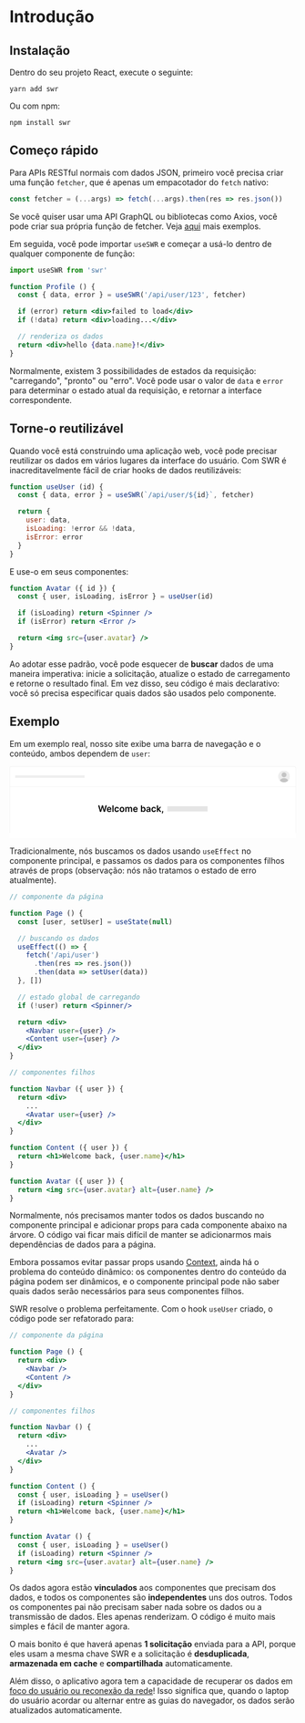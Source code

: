 
# Introdução

## Instalação

Dentro do seu projeto React, execute o seguinte:

```plaintext
yarn add swr
```

Ou com npm:

```plaintext
npm install swr
```

## Começo rápido

Para APIs RESTful normais com dados JSON, primeiro você precisa criar uma função `fetcher`, que é apenas um 
empacotador do `fetch` nativo:

```jsx
const fetcher = (...args) => fetch(...args).then(res => res.json())
```

<Callout emoji="💡">
  Se você quiser usar uma API GraphQL ou bibliotecas como Axios, você pode criar sua própria função de fetcher. 
  Veja <Link href="/docs/data-fetching"><a href="/docs/data-fetching">aqui</a></Link> mais exemplos.
</Callout>

Em seguida, você pode importar `useSWR` e começar a usá-lo dentro de qualquer componente de função:

```jsx
import useSWR from 'swr'

function Profile () {
  const { data, error } = useSWR('/api/user/123', fetcher)

  if (error) return <div>failed to load</div>
  if (!data) return <div>loading...</div>

  // renderiza os dados
  return <div>hello {data.name}!</div>
}
```

Normalmente, existem 3 possibilidades de estados da requisição: "carregando", "pronto" ou "erro". Você pode usar o 
valor de `data` e `error` para determinar o estado atual da requisição, e retornar a interface correspondente.

## Torne-o reutilizável

Quando você está construindo uma aplicação web, você pode precisar reutilizar os dados em vários lugares da interface 
do usuário. Com SWR é inacreditavelmente fácil de criar hooks de dados reutilizáveis:

```jsx
function useUser (id) {
  const { data, error } = useSWR(`/api/user/${id}`, fetcher)

  return {
    user: data,
    isLoading: !error && !data,
    isError: error
  }
}
```

E use-o em seus componentes:

```jsx
function Avatar ({ id }) {
  const { user, isLoading, isError } = useUser(id)

  if (isLoading) return <Spinner />
  if (isError) return <Error />

  return <img src={user.avatar} />
}
```

Ao adotar esse padrão, você pode esquecer de **buscar** dados de uma maneira imperativa: inicie a solicitação, 
atualize o estado de carregamento e retorne o resultado final. Em vez disso, seu código é mais declarativo: você só 
precisa especificar quais dados são usados pelo componente.

## Exemplo

Em um exemplo real, nosso site exibe uma barra de navegação e o conteúdo, ambos dependem de `user`:

<div className="mt-8" />

<svg fill="none" viewBox="0 0 769 193" className="invert-on-dark">
  <path fill="#fff" d="M0 0h768v193H0z"></path>
  <mask id="a" width="32" height="32" x="720" y="11" maskUnits="userSpaceOnUse">
    <circle cx="736" cy="27" r="16" fill="#fff"></circle>
  </mask>
  <g mask="url(#a)">
    <circle cx="736" cy="27" r="16" fill="#EEE"></circle>
    <circle cx="736" cy="22.9" r="6.5" fill="#C4C4C4"></circle>
    <ellipse cx="736" cy="39.3" fill="#C4C4C4" rx="11.2" ry="7.8"></ellipse>
  </g>
  <path fill="#EEE" d="M15 24h186v7H15z"></path>
  <path stroke="#EEE" d="M0 54.5h768"></path>
  <path fill="#E5E5E5" d="M423 107h108v14H423z"></path>
  <path
    fill="#000"
    d="M242.4 122h3.1l3.5-12.2h.2l3.4 12.2h3.2l4.9-17.5h-3.4l-3.2 12.9h-.1l-3.4-12.9h-3l-3.4 12.9h-.2l-3.1-12.9h-3.4l4.9 17.5zm24.8.3c3 0 5.2-1.5 5.7-3.8l-2.9-.3c-.4 1-1.4 1.7-2.7 1.7-2 0-3.4-1.4-3.4-3.6h9.1v-1c0-4.5-2.7-6.6-6-6.6-3.7 0-6.1 2.8-6.1 6.8 0 4.1 2.4 6.8 6.3 6.8zm-3.3-8c.1-1.8 1.3-3.2 3.2-3.2 1.8 0 3 1.3 3 3.1h-6.2zm14.8-9.8h-3V122h3v-17.5zm9 17.8c3.2 0 5.3-2 5.5-4.8h-3a2.6 2.6 0 01-2.6 2.2c-1.9 0-3.1-1.6-3.1-4.2 0-2.7 1.2-4.3 3.1-4.3 1.5 0 2.4 1 2.7 2.2h3c-.3-2.8-2.5-4.7-5.7-4.7-3.8 0-6.3 2.8-6.3 6.8s2.4 6.8 6.3 6.8zm13.8 0c3.8 0 6.2-2.7 6.2-6.8 0-4-2.4-6.8-6.2-6.8-3.9 0-6.3 2.7-6.3 6.8 0 4 2.4 6.8 6.3 6.8zm0-2.5c-2.1 0-3.2-2-3.2-4.3 0-2.4 1-4.3 3.2-4.3 2 0 3.1 1.9 3.1 4.3s-1 4.3-3.1 4.3zm8.9 2.2h3v-8c0-1.6 1.1-2.7 2.4-2.7 1.3 0 2.2 1 2.2 2.3v8.4h3v-8.2c0-1.4 1-2.5 2.4-2.5 1.3 0 2.3.8 2.3 2.4v8.3h3v-8.8c0-3-1.6-4.5-4-4.5-2 0-3.4 1-4 2.4h-.1c-.5-1.4-1.8-2.4-3.5-2.4-1.8 0-3.1 1-3.6 2.4h-.2V109h-3v13zm27.3.3c3 0 5.1-1.5 5.7-3.8l-2.9-.3c-.4 1-1.4 1.7-2.8 1.7-2 0-3.3-1.4-3.3-3.6h9.1v-1c0-4.5-2.8-6.6-6-6.6-3.7 0-6.2 2.8-6.2 6.8 0 4.1 2.4 6.8 6.4 6.8zm-3.3-8c0-1.8 1.3-3.2 3.2-3.2 1.7 0 3 1.3 3 3.1h-6.2zm17.8 7.7h3v-2h.2a4 4 0 003.8 2.2c3 0 5.4-2.4 5.4-6.7 0-4.4-2.4-6.8-5.4-6.8a3.9 3.9 0 00-3.8 2.4h-.1v-6.6h-3V122zm3-6.5c0-2.6 1.1-4.2 3.1-4.2s3.1 1.7 3.1 4.2c0 2.4-1 4.2-3 4.2s-3.2-1.7-3.2-4.2zm15.8 6.8c2 0 3.2-1 3.8-2.1h.1v1.8h3v-8.8c0-3.4-2.9-4.5-5.4-4.5-2.7 0-4.8 1.3-5.5 3.7l2.9.4c.3-1 1.2-1.7 2.7-1.7 1.4 0 2.2.7 2.2 2 0 1-1 1-3.3 1.2-2.5.3-5 1-5 4 0 2.6 2 4 4.5 4zm.8-2.3c-1.3 0-2.3-.6-2.3-1.7 0-1.2 1-1.7 2.5-1.9.8-.1 2.4-.3 2.8-.6v1.5c0 1.5-1.2 2.7-3 2.7zm14.9 2.3c3.3 0 5.4-2 5.6-4.8h-3a2.6 2.6 0 01-2.6 2.2c-2 0-3.2-1.6-3.2-4.2 0-2.7 1.3-4.3 3.2-4.3 1.5 0 2.4 1 2.6 2.2h3c-.2-2.8-2.4-4.7-5.6-4.7-3.9 0-6.3 2.8-6.3 6.8s2.4 6.8 6.3 6.8zm8.1-.3h3.1v-4.4l1.1-1.2 4 5.6h3.7l-5.3-7.4 5-5.7h-3.6l-4.7 5.3h-.2v-9.7h-3V122zm17.3-2.4h-2.7v1c-.2 2.3-.8 4.6-1 5.7h2c.4-1.1 1.4-3.6 1.6-5.7l.1-1z"
  ></path>
  <path
    fill="#EEE"
    fillRule="evenodd"
    d="M5 1h758a4 4 0 014 4v173h1V5a5 5 0 00-5-5H5a5 5 0 00-5 5v173h1V5a4 4 0 014-4z"
    clipRule="evenodd"
  ></path>
</svg>

Tradicionalmente, nós buscamos os dados usando `useEffect` no componente principal, e passamos os dados para os 
componentes filhos através de props (observação: nós não tratamos o estado de erro atualmente).

```jsx highlight=7-11,17,18,27
// componente da página

function Page () {
  const [user, setUser] = useState(null)

  // buscando os dados
  useEffect(() => {
    fetch('/api/user')
      .then(res => res.json())
      .then(data => setUser(data))
  }, [])

  // estado global de carregando
  if (!user) return <Spinner/>

  return <div>
    <Navbar user={user} />
    <Content user={user} />
  </div>
}

// componentes filhos

function Navbar ({ user }) {
  return <div>
    ...
    <Avatar user={user} />
  </div>
}

function Content ({ user }) {
  return <h1>Welcome back, {user.name}</h1>
}

function Avatar ({ user }) {
  return <img src={user.avatar} alt={user.name} />
}
```

Normalmente, nós precisamos manter todos os dados buscando no componente principal e adicionar props para cada 
componente abaixo na árvore. O código vai ficar mais difícil de manter se adicionarmos mais dependências de dados 
para a página.

Embora possamos evitar passar props usando [Context](https://reactjs.org/docs/context.html), ainda há o problema do 
conteúdo dinâmico: os componentes dentro do conteúdo da página podem ser dinâmicos, e o componente principal pode não 
saber quais dados serão necessários para seus componentes filhos.

SWR resolve o problema perfeitamente. Com o hook `useUser` criado, o código pode ser refatorado para:

```jsx highlight=20,26
// componente da página

function Page () {
  return <div>
    <Navbar />
    <Content />
  </div>
}

// componentes filhos

function Navbar () {
  return <div>
    ...
    <Avatar />
  </div>
}

function Content () {
  const { user, isLoading } = useUser()
  if (isLoading) return <Spinner />
  return <h1>Welcome back, {user.name}</h1>
}

function Avatar () {
  const { user, isLoading } = useUser()
  if (isLoading) return <Spinner />
  return <img src={user.avatar} alt={user.name} />
}
```

Os dados agora estão **vinculados** aos componentes que precisam dos dados, e todos os componentes são 
**independentes** uns dos outros. Todos os componentes pai não precisam saber nada sobre os dados ou a transmissão de 
dados. Eles apenas renderizam. O código é muito mais simples e fácil de manter agora.

O mais bonito é que haverá apenas **1 solicitação** enviada para a API, porque eles usam a mesma chave SWR e a 
solicitação é **desduplicada**, **armazenada em cache** e **compartilhada** automaticamente.

Além disso, o aplicativo agora tem a capacidade de recuperar os dados em 
[foco do usuário ou reconexão da rede](/docs/revalidation)! Isso significa que, quando o laptop do usuário acordar ou 
alternar entre as guias do navegador, os dados serão atualizados automaticamente.